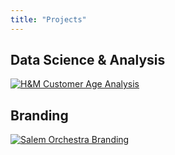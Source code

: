 ```yaml
---
title: "Projects"
---
```



## Data Science & Analysis

[![H&M Customer Age Analysis](image.jpeg)](h-and-m-project.qmd)

## Branding

[![Salem Orchestra Branding](Photo339-Copy1.jpg)](https://rochellerafn.com/portfolio/salem-orchestra)